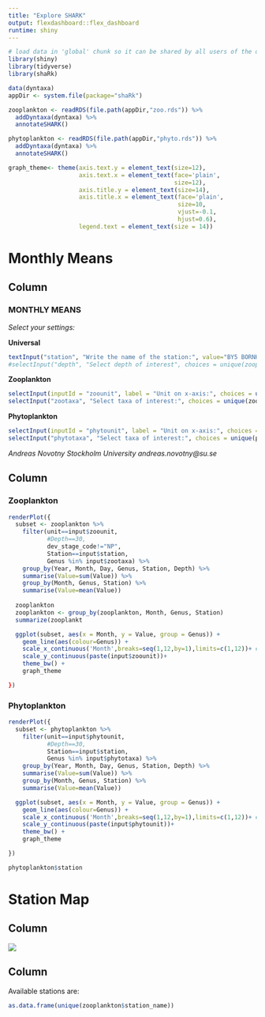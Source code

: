 ```yaml
---
title: "Explore SHARK"
output: flexdashboard::flex_dashboard
runtime: shiny
---
```



```r
# load data in 'global' chunk so it can be shared by all users of the dashboard
library(shiny)
library(tidyverse)
library(shaRk)

data(dyntaxa)
appDir <- system.file(package="shaRk")

zooplankton <- readRDS(file.path(appDir,"zoo.rds")) %>% 
  addDyntaxa(dyntaxa) %>%
  annotateSHARK()

phytoplankton <- readRDS(file.path(appDir,"phyto.rds")) %>% 
  addDyntaxa(dyntaxa) %>%
  annotateSHARK()

graph_theme<- theme(axis.text.y = element_text(size=12),
                    axis.text.x = element_text(face='plain',
                                               size=12),
                    axis.title.y = element_text(size=14),
                    axis.title.x = element_text(face='plain',
                                                size=10,
                                                vjust=-0.1,
                                                hjust=0.6),
                    legend.text = element_text(size = 14))
```

Monthly Means {data-icon="fa-chart-line"}
=====================================  


Column {.sidebar}
-----------------------------------------------------------------------

### MONTHLY MEANS

*Select your settings:*

**Universal**

```r
textInput("station", "Write the name of the station:", value="BY5 BORNHOLMSDJ")
#selectInput("depth", "Select depth of interest", choices = unique(zooplankton$Depth))
```


**Zooplankton**
```r
selectInput(inputId = "zoounit", label = "Unit on x-axis:", choices = unique(zooplankton$unit))
selectInput("zootaxa", "Select taxa of interest:", choices = unique(zooplankton$Genus), multiple = TRUE)
```

**Phytoplankton**

```r
selectInput(inputId = "phytounit", label = "Unit on x-axis:", choices = unique(phytoplankton$unit))
selectInput("phytotaxa", "Select taxa of interest:", choices = unique(phytoplankton$Genus), multiple = TRUE)
```

*Andreas Novotny*
*Stockholm University*
*andreas.novotny@su.se*

Column
-----------------------------------------------------------------------

### Zooplankton



```r
renderPlot({
  subset <- zooplankton %>%
    filter(unit==input$zoounit,
           #Depth==30,
           dev_stage_code!="NP",
           Station==input$station,
           Genus %in% input$zootaxa) %>%
    group_by(Year, Month, Day, Genus, Station, Depth) %>% 
    summarise(Value=sum(Value)) %>% 
    group_by(Month, Genus, Station) %>%
    summarise(Value=mean(Value))
  
  zooplankton
  zooplankton <- group_by(zooplankton, Month, Genus, Station)
  summarize(zooplankt

  ggplot(subset, aes(x = Month, y = Value, group = Genus)) +
    geom_line(aes(colour=Genus)) +
    scale_x_continuous('Month',breaks=seq(1,12,by=1),limits=c(1,12))+ # rescale Y
    scale_y_continuous(paste(input$zoounit))+ 
    theme_bw() +
    graph_theme

})
```


### Phytoplankton


```r
renderPlot({
  subset <- phytoplankton %>%
    filter(unit==input$phytounit,
           #Depth==30,
           Station==input$station,
           Genus %in% input$phytotaxa) %>%
    group_by(Year, Month, Day, Genus, Station, Depth) %>% 
    summarise(Value=sum(Value)) %>% 
    group_by(Month, Genus, Station) %>%
    summarise(Value=mean(Value))

  ggplot(subset, aes(x = Month, y = Value, group = Genus)) +
    geom_line(aes(colour=Genus)) +
    scale_x_continuous('Month',breaks=seq(1,12,by=1),limits=c(1,12))+ # rescale Y
    scale_y_continuous(paste(input$phytounit))+ 
    theme_bw() +
    graph_theme

})

phytoplankton$station
```

Station Map {data-icon="fa-globe"}
=====================================

Column
-----------------------------------------------------------------------

![](http://havsmiljoinstitutet.se/digitalAssets/1418/1418567_1friavattnet_sid109.png)


Column
-----------------------------------------------------------------------

Available stations are:

```r
as.data.frame(unique(zooplankton$station_name))
```
